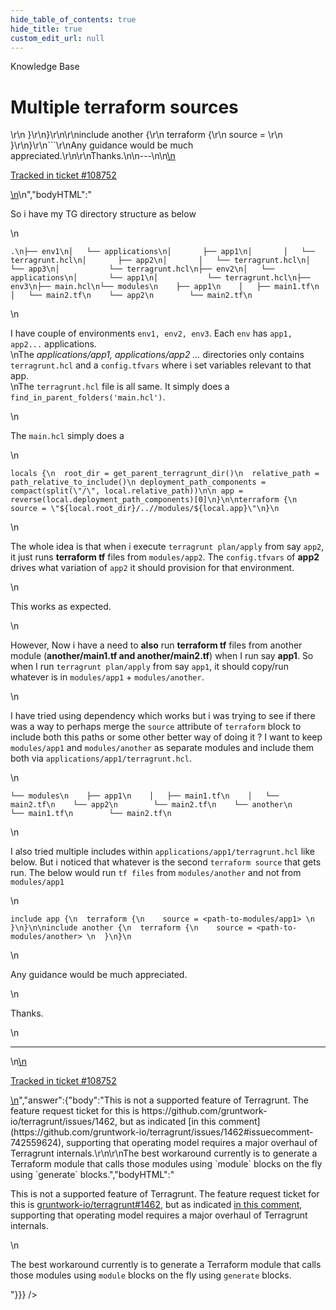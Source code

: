 ```yaml
---
hide_table_of_contents: true
hide_title: true
custom_edit_url: null
---
```



<CenterLayout>
<span class="title">Knowledge Base</span>
<h1>Multiple terraform sources</h1>
<GitHub json={{"id":"D_kwDOF8slf84APxps","number":463,"author":{"login":"geek876"},"title":"Multiple terraform sources","body":"\nSo i have my TG directory structure as below\r\n```\r\n.\r\n├── env1\r\n│   └── applications\r\n│       ├── app1\r\n│       │   └── terragrunt.hcl\r\n│       ├── app2\r\n│       │   └── terragrunt.hcl\r\n│       └── app3\r\n│           └── terragrunt.hcl\r\n├── env2\r\n│   └── applications\r\n│       └── app1\r\n│           └── terragrunt.hcl\r\n├── env3\r\n├── main.hcl\r\n└── modules\r\n    ├── app1\r\n    │   ├── main1.tf\r\n    │   └── main2.tf\r\n    └── app2\r\n        └── main2.tf\r\n```\r\nI have couple of environments `env1, env2, env3`. Each `env` has `app1, app2...` applications.\r\nThe *applications/app1, applications/app2 ...* directories  only contains `terragrunt.hcl` and a `config.tfvars` where i set variables relevant to that app.\r\nThe `terragrunt.hcl` file is all same. It simply does a `find_in_parent_folders('main.hcl')`.\r\n\r\nThe `main.hcl` simply does a \r\n```\r\nlocals {\r\n  root_dir = get_parent_terragrunt_dir()\r\n  relative_path = path_relative_to_include()\r\n deployment_path_components = compact(split(\"/\", local.relative_path))\r\n\r\n app = reverse(local.deployment_path_components)[0]\r\n}\r\n\r\nterraform {\r\n    source = \"${local.root_dir}/..//modules/${local.app}\"\r\n}\r\n```\r\nThe whole idea is that when i execute `terragrunt plan/apply` from say `app2`, it just runs **terraform tf** files from `modules/app2`. The `config.tfvars` of **app2** drives what variation of `app2` it should provision for that environment.\r\n\r\nThis works as expected.\r\n\r\nHowever, Now i have a need to **also** run **terraform tf** files from another module (**another/main1.tf and another/main2.tf**) when I run say **app1**. So when I run `terragrunt plan/apply` from say `app1`, it should copy/run whatever is in `modules/app1` + `modules/another`. \r\n\r\nI have tried using dependency which works but i was trying to see if there was a way to perhaps merge the `source` attribute of `terraform` block to include both this paths or some other better way of doing it ?  I want to keep `modules/app1` and `modules/another` as separate modules and include them both via  `applications/app1/terragrunt.hcl`. \r\n\r\n```\r\n└── modules\r\n    ├── app1\r\n    │   ├── main1.tf\r\n    │   └── main2.tf\r\n    └── app2\r\n        └── main2.tf\r\n    └── another\r\n        └── main1.tf\r\n        └── main2.tf\r\n```\r\n\r\nI also tried multiple includes within `applications/app1/terragrunt.hcl` like below. But i noticed that whatever is the second `terraform source` that gets run. The below would run `tf files` from `modules/another` and not from `modules/app1`\r\n```\r\ninclude app {\r\n  terraform {\r\n    source = <path-to-modules/app1> \r\n  }\r\n}\r\n\r\ninclude another {\r\n  terraform {\r\n    source = <path-to-modules/another> \r\n  }\r\n}\r\n```\r\nAny guidance would be much appreciated.\r\n\r\nThanks.\n\n---\n\n<ins datetime=\"2022-06-10T23:46:05Z\">\n  <p><a href=\"https://support.gruntwork.io/hc/requests/108752\">Tracked in ticket #108752</a></p>\n</ins>\n","bodyHTML":"<p dir=\"auto\">So i have my TG directory structure as below</p>\n<div class=\"snippet-clipboard-content notranslate position-relative overflow-auto\" data-snippet-clipboard-copy-content=\".\n├── env1\n│   └── applications\n│       ├── app1\n│       │   └── terragrunt.hcl\n│       ├── app2\n│       │   └── terragrunt.hcl\n│       └── app3\n│           └── terragrunt.hcl\n├── env2\n│   └── applications\n│       └── app1\n│           └── terragrunt.hcl\n├── env3\n├── main.hcl\n└── modules\n    ├── app1\n    │   ├── main1.tf\n    │   └── main2.tf\n    └── app2\n        └── main2.tf\"><pre class=\"notranslate\"><code>.\n├── env1\n│   └── applications\n│       ├── app1\n│       │   └── terragrunt.hcl\n│       ├── app2\n│       │   └── terragrunt.hcl\n│       └── app3\n│           └── terragrunt.hcl\n├── env2\n│   └── applications\n│       └── app1\n│           └── terragrunt.hcl\n├── env3\n├── main.hcl\n└── modules\n    ├── app1\n    │   ├── main1.tf\n    │   └── main2.tf\n    └── app2\n        └── main2.tf\n</code></pre></div>\n<p dir=\"auto\">I have couple of environments <code class=\"notranslate\">env1, env2, env3</code>. Each <code class=\"notranslate\">env</code> has <code class=\"notranslate\">app1, app2...</code> applications.<br>\nThe <em>applications/app1, applications/app2 ...</em> directories  only contains <code class=\"notranslate\">terragrunt.hcl</code> and a <code class=\"notranslate\">config.tfvars</code> where i set variables relevant to that app.<br>\nThe <code class=\"notranslate\">terragrunt.hcl</code> file is all same. It simply does a <code class=\"notranslate\">find_in_parent_folders('main.hcl')</code>.</p>\n<p dir=\"auto\">The <code class=\"notranslate\">main.hcl</code> simply does a</p>\n<div class=\"snippet-clipboard-content notranslate position-relative overflow-auto\" data-snippet-clipboard-copy-content=\"locals {\n  root_dir = get_parent_terragrunt_dir()\n  relative_path = path_relative_to_include()\n deployment_path_components = compact(split(&quot;/&quot;, local.relative_path))\n\n app = reverse(local.deployment_path_components)[0]\n}\n\nterraform {\n    source = &quot;${local.root_dir}/..//modules/${local.app}&quot;\n}\"><pre class=\"notranslate\"><code>locals {\n  root_dir = get_parent_terragrunt_dir()\n  relative_path = path_relative_to_include()\n deployment_path_components = compact(split(\"/\", local.relative_path))\n\n app = reverse(local.deployment_path_components)[0]\n}\n\nterraform {\n    source = \"${local.root_dir}/..//modules/${local.app}\"\n}\n</code></pre></div>\n<p dir=\"auto\">The whole idea is that when i execute <code class=\"notranslate\">terragrunt plan/apply</code> from say <code class=\"notranslate\">app2</code>, it just runs <strong>terraform tf</strong> files from <code class=\"notranslate\">modules/app2</code>. The <code class=\"notranslate\">config.tfvars</code> of <strong>app2</strong> drives what variation of <code class=\"notranslate\">app2</code> it should provision for that environment.</p>\n<p dir=\"auto\">This works as expected.</p>\n<p dir=\"auto\">However, Now i have a need to <strong>also</strong> run <strong>terraform tf</strong> files from another module (<strong>another/main1.tf and another/main2.tf</strong>) when I run say <strong>app1</strong>. So when I run <code class=\"notranslate\">terragrunt plan/apply</code> from say <code class=\"notranslate\">app1</code>, it should copy/run whatever is in <code class=\"notranslate\">modules/app1</code> + <code class=\"notranslate\">modules/another</code>.</p>\n<p dir=\"auto\">I have tried using dependency which works but i was trying to see if there was a way to perhaps merge the <code class=\"notranslate\">source</code> attribute of <code class=\"notranslate\">terraform</code> block to include both this paths or some other better way of doing it ?  I want to keep <code class=\"notranslate\">modules/app1</code> and <code class=\"notranslate\">modules/another</code> as separate modules and include them both via  <code class=\"notranslate\">applications/app1/terragrunt.hcl</code>.</p>\n<div class=\"snippet-clipboard-content notranslate position-relative overflow-auto\" data-snippet-clipboard-copy-content=\"└── modules\n    ├── app1\n    │   ├── main1.tf\n    │   └── main2.tf\n    └── app2\n        └── main2.tf\n    └── another\n        └── main1.tf\n        └── main2.tf\"><pre class=\"notranslate\"><code>└── modules\n    ├── app1\n    │   ├── main1.tf\n    │   └── main2.tf\n    └── app2\n        └── main2.tf\n    └── another\n        └── main1.tf\n        └── main2.tf\n</code></pre></div>\n<p dir=\"auto\">I also tried multiple includes within <code class=\"notranslate\">applications/app1/terragrunt.hcl</code> like below. But i noticed that whatever is the second <code class=\"notranslate\">terraform source</code> that gets run. The below would run <code class=\"notranslate\">tf files</code> from <code class=\"notranslate\">modules/another</code> and not from <code class=\"notranslate\">modules/app1</code></p>\n<div class=\"snippet-clipboard-content notranslate position-relative overflow-auto\" data-snippet-clipboard-copy-content=\"include app {\n  terraform {\n    source = &lt;path-to-modules/app1&gt; \n  }\n}\n\ninclude another {\n  terraform {\n    source = &lt;path-to-modules/another&gt; \n  }\n}\"><pre class=\"notranslate\"><code>include app {\n  terraform {\n    source = &lt;path-to-modules/app1&gt; \n  }\n}\n\ninclude another {\n  terraform {\n    source = &lt;path-to-modules/another&gt; \n  }\n}\n</code></pre></div>\n<p dir=\"auto\">Any guidance would be much appreciated.</p>\n<p dir=\"auto\">Thanks.</p>\n<hr>\n<ins datetime=\"2022-06-10T23:46:05Z\">\n  <p dir=\"auto\"><a href=\"https://support.gruntwork.io/hc/requests/108752\" rel=\"nofollow\">Tracked in ticket #108752</a></p>\n</ins>","answer":{"body":"This is not a supported feature of Terragrunt. The feature request ticket for this is https://github.com/gruntwork-io/terragrunt/issues/1462, but as indicated [in this comment](https://github.com/gruntwork-io/terragrunt/issues/1462#issuecomment-742559624), supporting that operating model requires a major overhaul of Terragrunt internals.\r\n\r\nThe best workaround currently is to generate a Terraform module that calls those modules using `module` blocks on the fly using `generate` blocks.","bodyHTML":"<p dir=\"auto\">This is not a supported feature of Terragrunt. The feature request ticket for this is <a class=\"issue-link js-issue-link\" data-error-text=\"Failed to load title\" data-id=\"758658616\" data-permission-text=\"Title is private\" data-url=\"https://github.com/gruntwork-io/terragrunt/issues/1462\" data-hovercard-type=\"issue\" data-hovercard-url=\"/gruntwork-io/terragrunt/issues/1462/hovercard\" href=\"https://github.com/gruntwork-io/terragrunt/issues/1462\">gruntwork-io/terragrunt#1462</a>, but as indicated <a href=\"https://github.com/gruntwork-io/terragrunt/issues/1462#issuecomment-742559624\" data-hovercard-type=\"issue\" data-hovercard-url=\"/gruntwork-io/terragrunt/issues/1462/hovercard\">in this comment</a>, supporting that operating model requires a major overhaul of Terragrunt internals.</p>\n<p dir=\"auto\">The best workaround currently is to generate a Terraform module that calls those modules using <code class=\"notranslate\">module</code> blocks on the fly using <code class=\"notranslate\">generate</code> blocks.</p>"}}} />

</CenterLayout>
  

<!-- ##DOCS-SOURCER-START
{
  "sourcePlugin": "github-discussions",
  "hash": "607e63592cb738b94b22bf78028f2cd2"
}
##DOCS-SOURCER-END -->
